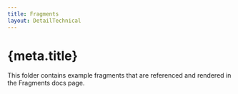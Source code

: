 ```yaml
---
title: Fragments
layout: DetailTechnical
---
```


# {meta.title}

This folder contains example fragments that are referenced and rendered in the Fragments docs page.

